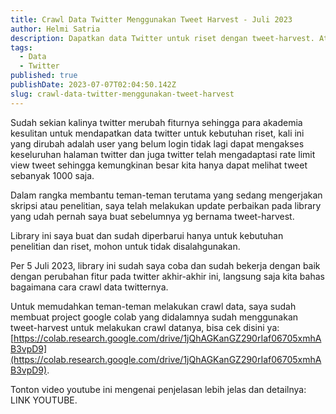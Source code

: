 ```yaml
---
title: Crawl Data Twitter Menggunakan Tweet Harvest - Juli 2023
author: Helmi Satria
description: Dapatkan data Twitter untuk riset dengan tweet-harvest. Atasi batasan dan gunakan dengan bijak.
tags:
  - Data
  - Twitter
published: true
publishDate: 2023-07-07T02:04:50.142Z
slug: crawl-data-twitter-menggunakan-tweet-harvest
---
```


Sudah sekian kalinya twitter merubah fiturnya sehingga para akademia kesulitan untuk mendapatkan data twitter untuk kebutuhan riset, kali ini yang dirubah adalah user yang belum login tidak lagi dapat mengakses keseluruhan halaman twitter dan juga twitter telah mengadaptasi rate limit view tweet sehingga kemungkinan besar kita hanya dapat melihat tweet sebanyak 1000 saja.

Dalam rangka membantu teman-teman terutama yang sedang mengerjakan skripsi atau penelitian, saya telah melakukan update perbaikan pada library yang udah pernah saya buat sebelumnya yg bernama tweet-harvest.

Library ini saya buat dan sudah diperbarui hanya untuk kebutuhan penelitian dan riset, mohon untuk tidak disalahgunakan.

Per 5 Juli 2023, library ini sudah saya coba dan sudah bekerja dengan baik dengan perubahan fitur pada twitter akhir-akhir ini, langsung saja kita bahas bagaimana cara crawl data twitternya.

Untuk memudahkan teman-teman melakukan crawl data, saya sudah membuat project google colab yang didalamnya sudah menggunakan tweet-harvest untuk melakukan crawl datanya, bisa cek disini ya: [https://colab.research.google.com/drive/1jQhAGKanGZ290rIaf06705xmhAB3vpD9](https://colab.research.google.com/drive/1jQhAGKanGZ290rIaf06705xmhAB3vpD9).

Tonton video youtube ini mengenai penjelasan lebih jelas dan detailnya: LINK YOUTUBE.
